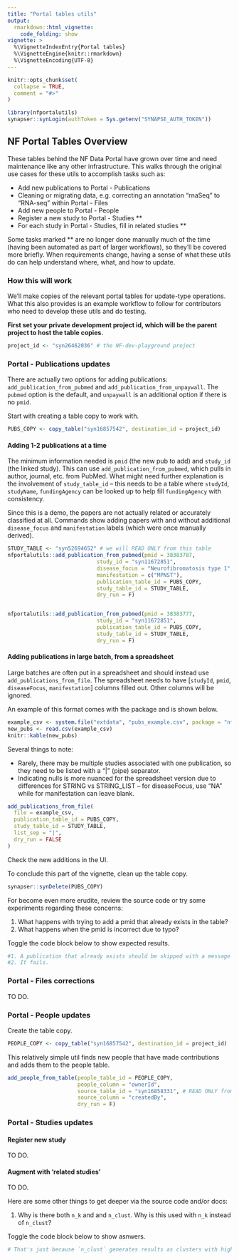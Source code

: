 ```yaml
---
title: "Portal tables utils"
output: 
  rmarkdown::html_vignette:
    code_folding: show
vignette: >
  %\VignetteIndexEntry{Portal tables}
  %\VignetteEngine{knitr::rmarkdown}
  %\VignetteEncoding{UTF-8}
---
```


```r
knitr::opts_chunk$set(
  collapse = TRUE,
  comment = "#>"
)
```

```r
library(nfportalutils)
synapser::synLogin(authToken = Sys.getenv("SYNAPSE_AUTH_TOKEN"))
```

## NF Portal Tables Overview




These tables behind the NF Data Portal have grown over time and need maintenance like any other infrastructure.
This walks through the original use cases for these utils to accomplish tasks such as:

- Add new publications to Portal - Publications
- Cleaning or migrating data, e.g. correcting an annotation "rnaSeq" to "RNA-seq" within Portal - Files
- Add new people to Portal - People
- Register a new study to Portal - Studies ** 
- For each study in Portal - Studies, fill in related studies **

Some tasks marked ** are no longer done manually much of the time (having been automated as part of larger workflows), so they'll be covered more briefly.
When requirements change, having a sense of what these utils do can help understand where, what, and how to update.

### How this will work

We'll make copies of the relevant portal tables for update-type operations. 
What this also provides is an example workflow to follow for contributors who need to develop these utils and do testing. 

**First set your private development project id, which will be the parent project to host the table copies.**
```r
project_id <- "syn26462036" # the NF-dev-playground project
```

### Portal - Publications updates

There are actually two options for adding publications: `add_publication_from_pubmed` and `add_publication_from_unpaywall`.
The `pubmed` option is the default, and `unpaywall` is an additional option if there is no `pmid`.

Start with creating a table copy to work with.
```r
PUBS_COPY <- copy_table("syn16857542", destination_id = project_id)
```

#### Adding 1-2 publications at a time

The minimum information needed is `pmid` (the new pub to add) and `study_id` (the linked study).
This can use `add_publication_from_pubmed`, which pulls in author, journal, etc. from PubMed.
What might need further explanation is the involvement of `study_table_id` -- 
this needs to be a table where `studyId`, `studyName`, `fundingAgency` can be looked up to help fill `fundingAgency` with consistency.

Since this is a demo, the papers are not actually related or accurately classified at all.
Commands show adding papers with and without additional `disease_focus` and `manifestation` labels (which were once manually derived).

```r

STUDY_TABLE <- "syn52694652" # we will READ ONLY from this table
nfportalutils::add_publication_from_pubmed(pmid = 38383787,
                            study_id = "syn11672851",
                            disease_focus = "Neurofibromatosis type 1",
                            manifestation = c("MPNST"),
                            publication_table_id = PUBS_COPY,
                            study_table_id = STUDY_TABLE,
                            dry_run = F)


nfportalutils::add_publication_from_pubmed(pmid = 38383777,
                            study_id = "syn11672851",
                            publication_table_id = PUBS_COPY,
                            study_table_id = STUDY_TABLE,
                            dry_run = F)
```


#### Adding publications in large batch, from a spreadsheet

Large batches are often put in a spreadsheet and should instead use `add_publications_from_file`.
The spreadsheet needs to have [`studyId`, `pmid`, `diseaseFocus`, `manifestation`] columns filled out.
Other columns will be ignored.

An example of this format comes with the package and is shown below.
```r

example_csv <- system.file("extdata", "pubs_example.csv", package = "nfportalutils")
new_pubs <- read.csv(example_csv)
knitr::kable(new_pubs)
```

Several things to note:  

- Rarely, there may be multiple studies associated with one publication, so they need to be listed with a "|" (pipe) separator.  
- Indicating nulls is more nuanced for the spreadsheet version due to differences for STRING vs STRING_LIST -- for diseaseFocus, use "NA" while for manifestation can leave blank.  


```r

add_publications_from_file(
  file = example_csv,
  publication_table_id = PUBS_COPY,
  study_table_id = STUDY_TABLE,
  list_sep = "|",
  dry_run = FALSE
)

```

Check the new additions in the UI.

To conclude this part of the vignette, clean up the table copy.
```r
synapser::synDelete(PUBS_COPY)
```


For become even more erudite, review the source code or try some experiments regarding these concerns:

1. What happens with trying to add a pmid that already exists in the table?
2. What happens when the pmid is incorrect due to typo?


Toggle the code block below to show expected results.
```r
#1. A publication that already exists should be skipped with a message saying so. 
#2. It fails.
```

### Portal - Files corrections

TO DO.

### Portal - People updates

Create the table copy.
```r
PEOPLE_COPY <- copy_table("syn16857542", destination_id = project_id)
```

This relatively simple util finds new people that have made contributions and adds them to the people table. 
```r

add_people_from_table(people_table_id = PEOPLE_COPY, 
                      people_column = "ownerId", 
                      source_table_id = "syn16858331", # READ ONLY from the source table, which is Portal - Files
                      source_column = "createdBy",
                      dry_run = F)
```


### Portal - Studies updates

#### Register new study

TO DO.

#### Augment with 'related studies'

TO DO.


Here are some other things to get deeper via the source code and/or docs:

1. Why is there both `n_k` and and `n_clust`. Why is this used with `n_k` instead of `n_clust`?

Toggle the code block below to show asnwers.
```r
# That's just because `n_clust` generates results as clusters with highly variable numbers of member studies, i.e. there could be 20 studies around this one mainstream topic vs 2-3 in this more arcane topic. The table breaks when list length exceeds a certain limit. Historically, clusters have been used and a max of four studies selected as a workaround. But using `n_k` can give better related results with more control.  

```
